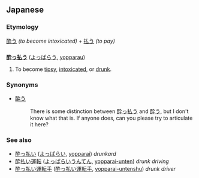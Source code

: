 == Japanese ==
=== Etymology ===
[[酔う]] ''(to become intoxicated)'' + [[払う]] ''(to pay)''
=== {{t1verb}} ===
'''[[酔う|酔っ]][[払う]]''' ([[よっぱらう]], [[yopparau]])

# To become [[tipsy]], [[intoxicated]], or [[drunk]].

=== Synonyms ===
* [[酔う]]
*: There is some distinction between [[酔っ払う]] and [[酔う]], but I don't know what that is.  If anyone does, can you please try to articulate it here? {{sectstub}}

=== See also ===
*[[酔っ払い]] ([[よっぱらい]], [[yopparai]]) ''drunkard''
*[[酔払い運転]] ([[よっぱらいうんてん]], [[yopparaiunten|yopparai-unten]]) ''drunk driving''
*[[酔っ払い運転手]] ([[酔っ払い運転手]], [[yopparaiuntenshu|yopparai-untenshu]]) ''drunk driver''